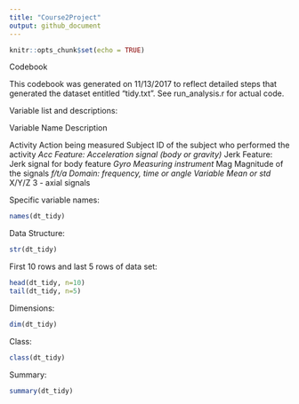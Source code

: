 ---
title: "Course2Project"
output: github_document
---

```{r setup, include=FALSE}
knitr::opts_chunk$set(echo = TRUE)
```

Codebook

This codebook was generated on 11/13/2017 to reflect detailed steps that generated the dataset entitled "tidy.txt". See run_analysis.r for actual code. 

Variable list and descriptions:

Variable Name                           Description

Activity                                Action being measured
Subject                                 ID of the subject who performed the activity
*Acc                                    Feature: Acceleration signal (body or gravity)
*Jerk                                   Feature: Jerk signal for body feature
*Gyro                                   Measuring instrument
*Mag                                    Magnitude of the signals
*f/t/a                                  Domain: frequency, time or angle
Variable                                Mean or std 
*X/Y/Z                                  3 - axial signals

Specific variable names: 

```{r}
names(dt_tidy)
```

Data Structure:

```{r structure}
str(dt_tidy)
```

First 10 rows and last 5 rows of data set: 

```{r}
head(dt_tidy, n=10)
tail(dt_tidy, n=5)
```

Dimensions: 

```{r}
dim(dt_tidy)
```

Class: 

```{r}
class(dt_tidy)
```

Summary: 

```{r}
summary(dt_tidy)
```

